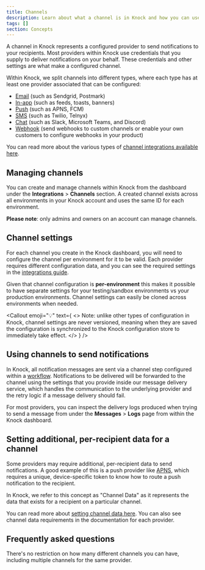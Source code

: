 ```yaml
---
title: Channels
description: Learn about what a channel is in Knock and how you can use channels to power your cross-channel notification delivery.
tags: []
section: Concepts
---
```


A channel in Knock represents a configured provider to send notifications to your recipients. Most providers within Knock use credentials that you supply to deliver notifications on your behalf. These credentials and other settings are what make a configured channel.

Within Knock, we split channels into different types, where each type has at least one provider associated that can be configured:

- [Email](/integrations/email/overview) (such as Sendgrid, Postmark)
- [In-app](/integrations/in-app/overview) (such as feeds, toasts, banners)
- [Push](/integrations/push/overview) (such as APNS, FCM)
- [SMS](/integrations/sms/overview) (such as Twilio, Telnyx)
- [Chat](/integrations/chat/overview) (such as Slack, Microsoft Teams, and Discord)
- [Webhook](/integrations/webhook/overview) (send webhooks to custom channels or enable your own customers to configure webhooks in your product)

You can read more about the various types of [channel integrations available here](/integrations/overview).

## Managing channels

You can create and manage channels within Knock from the dashboard under the **Integrations** > **Channels** section. A created channel exists across all environments in your Knock account and uses the same ID for each environment.

**Please note**: only admins and owners on an account can manage channels.

## Channel settings

For each channel you create in the Knock dashboard, you will need to configure the channel per environment for it to be valid. Each provider requires different configuration data, and you can see the required settings in the [integrations guide](/integrations/overview).

Given that channel configuration is **per-environment** this makes it possible to have separate settings for your testing/sandbox environments vs your production environments. Channel settings can easily be cloned across environments when needed.

<Callout
  emoji="💡"
  text={
    <>
      <span className="font-bold">Note:</span> unlike other types of
      configuration in Knock, channel settings are never versioned, meaning when
      they are saved the configuration is synchronized to the Knock
      configuration store to immediately take effect.
    </>
  }
/>

## Using channels to send notifications

In Knock, all notification messages are sent via a channel step configured within a [workflow](/concepts/workflows). Notifications to be delivered will be forwarded to the channel using the settings that you provide inside our message delivery service, which handles the communication to the underlying provider and the retry logic if a message delivery should fail.

For most providers, you can inspect the delivery logs produced when trying to send a message from under the **Messages** > **Logs** page from within the Knock dashboard.

## Setting additional, per-recipient data for a channel

Some providers may require additional, per-recipient data to send notifications. A good example of this is a push provider like [APNS](/integrations/push/apns), which requires a unique, device-specific token to know how to route a push notification to the recipient.

In Knock, we refer to this concept as "Channel Data" as it represents the data that exists for a recipient on a particular channel.

You can read more about [setting channel data here](/send-notifications/setting-channel-data). You can also see channel data requirements in the documentation for each provider.

## Frequently asked questions

<AccordionGroup>
  <Accordion
    title="Can I have multiple channels for the same provider?"
    defaultOpen={true}
  >
    There's no restriction on how many different channels you can have,
    including multiple channels for the same provider.
  </Accordion>
</AccordionGroup>
